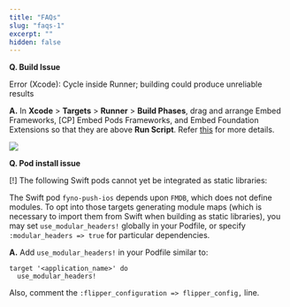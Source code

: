 ```yaml
---
title: "FAQs"
slug: "faqs-1"
excerpt: ""
hidden: false
---
```


**Q. Build Issue**

Error (Xcode): Cycle inside Runner; building could produce unreliable results

**A.** In **Xcode** > **Targets** > **Runner** > **Build Phases**, drag and arrange Embed Frameworks, [CP] Embed Pods Frameworks, and Embed Foundation Extensions so that they are above **Run Script**. Refer [this](https://developer.apple.com/forums/thread/730974) for more details.

![](/images/react_FAQ.png)

**Q. Pod install issue**

[!] The following Swift pods cannot yet be integrated as static libraries:

The Swift pod `fyno-push-ios` depends upon `FMDB`, which does not define modules. To opt into those targets generating module maps (which is necessary to import them from Swift when building as static libraries), you may set `use_modular_headers!` globally in your Podfile, or specify `:modular_headers => true` for particular dependencies.

**A.** Add `use_modular_headers!` in your Podfile similar to:

```Text Podfile
target '<application_name>' do
  use_modular_headers!
```

Also, comment the `:flipper_configuration => flipper_config,` line.
